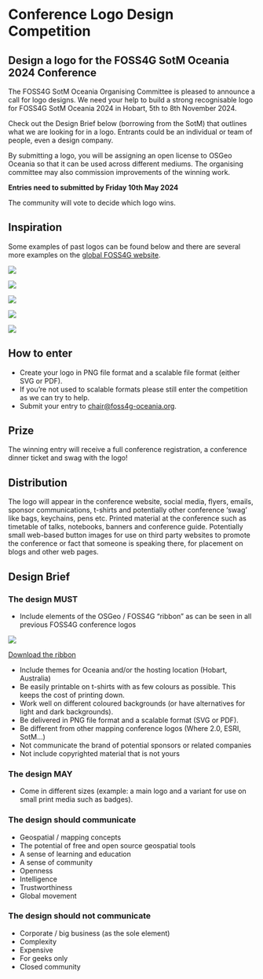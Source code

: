 <Title>FOSS4G 2025 - Logo Competition</Title>

<HeaderImage url="/imgs/Logo_design_sketching.jpg" positionY="60%" />

# Conference Logo Design Competition

## Design a logo for the FOSS4G SotM Oceania 2024 Conference

The FOSS4G SotM Oceania Organising Committee is pleased to announce a call for logo designs. We need your help to build a strong recognisable logo for FOSS4G SotM Oceania 2024 in Hobart, 5th to 8th November 2024.

Check out the Design Brief below (borrowing from the SotM) that outlines what we are looking for in a logo. Entrants could be an individual or team of people, even a design company.

By submitting a logo, you will be assigning an open license to OSGeo Oceania so that it can be used across different mediums. The organising committee may also commission improvements of the winning work.

**Entries need to submitted by Friday 10th May 2024**

The community will vote to decide which logo wins.

## Inspiration

Some examples of past logos can be found below and there are several more examples on the [global FOSS4G website](https://foss4g.org/).

<img
  src="https://2023.foss4g-oceania.org/imgs/FOSS4G_2023_Logo_Colour.png"
  width={300}
  className="inline"
/>

<img
  src="https://i0.wp.com/osgeo-oceania.org/wp-content/uploads/2021/08/foss4g-sotm-oceania-2021_logo_reverse-colour.jpg"
  width={300}
  className="inline"
/>

<img
  src="https://2020.foss4g-oceania.org/img/2020/logo_white_background.svg"
  width={300}
  className="inline"
/>

<img
  src="https://2019.foss4g-oceania.org/images/social-share.jpg"
  width={300}
  className="inline"
/>

<img
  src="https://raw.githubusercontent.com/osgeo-oceania/2018-website-archive/master/sites/default/files/logo_image_small.png"
  width={300}
  className="inline"
/>

## How to enter

- Create your logo in PNG file format and a scalable file format (either SVG or PDF).
- If you’re not used to scalable formats please still enter the competition as we can try to help.
- Submit your entry to [chair@foss4g-oceania.org](mailto:chair@foss4g-oceania.org).

## Prize

The winning entry will receive a full conference registration, a conference dinner ticket and swag with the logo!

## Distribution

The logo will appear in the conference website, social media, flyers, emails, sponsor communications, t-shirts and potentially other conference ‘swag’ like bags, keychains, pens etc. Printed material at the conference such as timetable of talks, notebooks, banners and conference guide. Potentially small web-based button images for use on third party websites to promote the conference or fact that someone is speaking there, for placement on blogs and other web pages.

## Design Brief

### The design MUST

- Include elements of the OSGeo / FOSS4G “ribbon” as can be seen in all previous FOSS4G conference logos

<img
  src="https://upload.wikimedia.org/wikipedia/commons/7/78/FOSS4G-Ribbon.png"
  width={200}
/>

[Download the ribbon](https://commons.wikimedia.org/wiki/File:FOSS4G-Ribbon.png)

- Include themes for Oceania and/or the hosting location (Hobart, Australia)
- Be easily printable on t-shirts with as few colours as possible. This keeps the cost of printing down.
- Work well on different coloured backgrounds (or have alternatives for light and dark backgrounds).
- Be delivered in PNG file format and a scalable format (SVG or PDF).
- Be different from other mapping conference logos (Where 2.0, ESRI, SotM…)
- Not communicate the brand of potential sponsors or related companies
- Not include copyrighted material that is not yours

### The design MAY

- Come in different sizes (example: a main logo and a variant for use on small print media such as badges).

### The design should communicate

- Geospatial / mapping concepts
- The potential of free and open source geospatial tools
- A sense of learning and education
- A sense of community
- Openness
- Intelligence
- Trustworthiness
- Global movement

### The design should not communicate

- Corporate / big business (as the sole element)
- Complexity
- Expensive
- For geeks only
- Closed community
